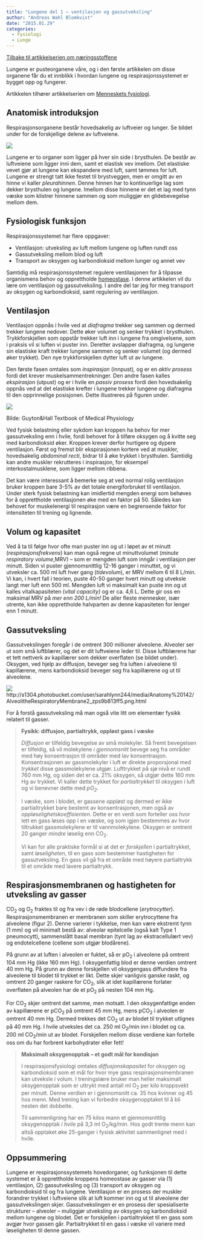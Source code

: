 ```yaml
---
title: "Lungene del 1 – ventilasjon og gassutveksling"
author: "Andreas Wahl Blomkvist"
date: "2015.01.29"
categories: 
  - Fysiologi
  - Lunge
---
```


[Tilbake til artikkelserien om næringsstoffene](../../naeringsstoffer.html)

Lungene er pusteorganene våre, og i den første artikkelen om disse organene får du et innblikk i hvordan lungene og respirasjonssystemet er bygget opp og fungerer.

Artikkelen tilhører artikkelserien om [Menneskets fysiologi](../../fysiologi.qmd "Menneskets fysiologi").

## Anatomisk introduksjon

Respirasjonsorganene består hovedsakelig av luftveier og lunger. Se bildet under for de forskjellige delene av luftveiene.

![](images/clipboard-3196303768.png)

Lungene er to organer som ligger på hver sin side i brysthulen. De består av luftveiene som ligger inni dem, samt et elastisk vev imellom. Det elastiske vevet gjør at lungene kan ekspandere med luft, samt tømmes for luft. Lungene er strengt tatt ikke festet til brystveggen, men er omgitt av en hinne vi kaller *pleurahinnen*. Denne hinnen har to kontinuerlige lag som dekker brysthulen og lungene. Imellom disse hinnene er det et lag med tynn væske som klistrer hinnene sammen og som muliggjør en glidebevegelse mellom dem.

## Fysiologisk funksjon

Respirasjonssystemet har flere oppgaver:

-   Ventilasjon: utveksling av luft mellom lungene og luften rundt oss
-   Gassutveksling mellom blod og luft
-   Transport av oksygen og karbondioksid mellom lunger og annet vev

Samtidig må respirasjonssystemet regulere ventilasjonen for å tilpasse organismens behov og opprettholde [homeostase](homeostase.qmd). I denne artikkelen vil du lære om ventilasjon og gassutveksling. I andre del tar jeg for meg transport av oksygen og karbondioksid, samt regulering av ventilasjon.

## Ventilasjon

Ventilasjon oppnås i hvile ved at *diafragma* trekker seg sammen og dermed trekker lungene nedover. Dette øker volumet og senker trykket i brysthulen. Trykkforskjellen som oppstår trekker luft inn i lungene fra omgivelsene, som i praksis vil si luften vi puster inn. Deretter avslapper diafragma, og lungene sin elastiske kraft trekker lungene sammen og senker volumet (og dermed øker trykket). Den nye trykkforskjellen dytter luft ut av lungene.

Den første fasen omtales som *inspirasjon* (innpust)*,* og er en *aktiv prosess* fordi det krever muskelsammentrekninger. Den andre fasen kalles *ekspirasjon* (utpust) og er i hvile en *passiv prosess* fordi den hovedsakelig oppnås ved at det elastiske krefter i lungene trekker lungene og diafragma til den opprinnelige posisjonen. Dette illustreres på figuren under.

![](images/clipboard-718702097.png)

Bilde: Guyton&Hall Textbook of Medical Physiology

Ved fysisk belastning eller sykdom kan kroppen ha behov for mer gassutveksling enn i hvile, fordi behovet for å tilføre oksygen og å kvitte seg med karbondioksid øker. Kroppen krever derfor hurtigere og dypere ventilasjon. Først og fremst blir ekspirasjonen kortere ved at muskler, hovedsakelig *abdominal recti*, bidrar til å øke trykket i brysthulen. Samtidig kan andre muskler rekrutteres i inspirasjon, for eksempel interkostalmusklene, som ligger mellom ribbena.

Det kan være interessant å bemerke seg at ved normal rolig ventilasjon bruker kroppen bare 3-5% av det totale energiforbruket til ventilasjon. Under sterk fysisk belastning kan imidlertid mengden energi som behøves for å opprettholde ventilasjonen øke med en faktor på 50. Således kan behovet for muskelenergi til respirasjon være en begrensende faktor for intensiteten til trening og lignende.

## Volum og kapasitet

Ved å ta til følge hvor ofte man puster inn og ut i løpet av et minutt (*respirasjonsfrekvens*) kan man også regne ut minuttvolumet (*minute respiratory volume*,MRV) – som er mengden luft som inngår i ventilasjon per minutt. Siden vi puster gjennomsnittlig 12-16 ganger i minuttet, og vi utveksler ca. 500 ml luft hver gang (*tidevolum*), er MRV mellom 6 til 8 L/min. Vi kan, i hvert fall i teorien, puste 40-50 ganger hvert minutt og utveksle langt mer luft enn 500 ml. Mengden luft vi maksimalt kan puste inn og ut kalles vitalkapasiteten (*vital capacity)* og er ca. 4,6 L. Dette gir oss en maksimal MRV på *mer enn 200 L/min!* De aller fleste mennesker, især utrente, kan ikke opprettholde halvparten av denne kapasiteten for lenger enn 1 minutt.

## Gassutveksling

Gassutvekslingen foregår i de omtrent 300 millioner alveolene. Alveoler ser ut som små luftblærer, og det er dit luftveiene leder til. Disse luftblærene har et tett nettverk av kapillærer som dekker overflaten (se bildet under). Oksygen, ved hjelp av diffusjon, beveger seg fra luften i alveolene til kapillærene, mens karbondioksid beveger seg fra kapillærene og ut til alveolene.

![](images/clipboard-480104468.png)http://s1304.photobucket.com/user/sarahlynn244/media/Anatomy%20142/AlveolitheRespiratoryMembrane2_zps9b813ff5.png.html

For å forstå gassutveksling må man også vite litt om elementær fysikk relatert til gasser.

> **Fysikk: diffusjon, partialtrykk, oppløst gass i væske**
>
> *Diffusjon* er tilfeldig bevegelse av små molekyler. Så fremt bevegelsen er tilfeldig, så vil molekylene *i gjennomsnitt* bevege seg fra områder med høy konsentrasjon til områder med lav konsentrasjon. Konsentrasjonen av gassmolekyler i luft er direkte proporsjonal med *trykket* disse gassmolekylene utgjør. Lufttrykket på sjø nivå er rundt 760 mm Hg, og siden det er ca. 21% oksygen, så utgjør dette 160 mm Hg av trykket. Vi kaller dette trykket for *partialtrykket* til oksygen i luft og vi benevner dette med *pO~2~.*
>
> I væske, som i blodet, er gassene *oppløst* og dermed er ikke partialtrykket bare bestemt av konsentrasjonen, men også av *oppløselighetskoeffisienten*. Dette er en verdi som forteller oss hvor lett en gass løses opp i en væske, og som igjen bestemmes av hvor tiltrukket gassmolekylene er til vannmolekylene. Oksygen er omtrent 20 ganger *mindre* løselig enn CO~2~.
>
> Vi kan for alle praktiske formål si at det er *forskjellen* i partialtrykket, samt *løseligheten*, til en gass som bestemmer hastigheten for gassutveksling. En gass vil gå fra et område med høyere partialtrykk til et område med lavere partialtrykk.

## Respirasjonsmembranen og hastigheten for utveksling av gasser

CO~2~ og O~2~ fraktes til og fra vev i de røde blodcellene (*erytrocytter*). Respirasjonsmembranen er membranen som skiller erytrocyttene fra alveolene (figur 2). Denne varierer i tykkelse, men kan være ekstremt tynn (1 mm) og vil minimalt bestå av: alveolar epitelcelle (også kalt Type 1 pneumocytt), sammenslått basal membran (tynt lag av ekstracellulært vev) og endotelcellene (cellene som utgjør blodårene).

På grunn av at luften i alveolen er fuktet, så er pO~2~ i alveolene på omtrent 104 mm Hg (ikke 160 mm Hg). I oksygenfattig blod er denne verdien omtrent 40 mm Hg. På grunn av denne forskjellen vil oksygengass diffundere fra alveolene til blodet til trykket er likt. Dette skjer vanligvis ganske raskt, og omtrent 20 ganger raskere for CO~2~, slik at idet kapillærene forlater overflaten på alveolen har de et pO~2~ på nesten 104 mm Hg.

For CO~2~ skjer omtrent det samme, men motsatt. I den oksygenfattige enden av kapillærene er pCO~2~ på omtrent 45 mm Hg, mens pCO~2~ i alveolen er omtrent 40 mm Hg. Dermed trekkes det CO~2~ ut av blodet til trykket utlignes på 40 mm Hg. I hvile utveksles det ca. 250 ml O~2~/min inn i blodet og ca. 200 ml CO~2~/min ut av blodet. Forskjellen mellom disse verdiene kan fortelle oss om du har forbrent karbohydrater eller fett!

> **Maksimalt oksygenopptak – et godt mål for kondisjon**
>
> I respirasjonsfysiologi omtales *diffusjonskapasitet* for oksygen og karbondioksid som et mål for hvor mye gass respirasjonsmembranen kan utveksle i volum. I treningslære bruker man heller maksimalt oksygenopptak som er uttrykt med antall ml O~2~ per kilo kroppsvekt per minutt. Denne verdien er i gjennomsnitt ca. 35 hos kvinner og 45 hos menn. Med trening kan vi forbedre oksygenopptaket til å bli nesten det dobbelte.
>
> Til sammenligning har en 75 kilos mann et gjennomsnittlig oksygenopptak *i hvile* på 3,3 ml O~2~/kg/min. Hos godt trente menn kan altså opptaket øke 25-ganger i fysisk aktivitet sammenlignet med i hvile.

## Oppsummering

Lungene er respirasjonssystemets hovedorganer, og funksjonen til dette systemet er å opprettholde kroppens homeostase av gasser via (1) ventilasjon, (2) gassutveksling og (3) transport av oksygen og karbondioksid til og fra lungene. Ventilasjon er en prosess der muskler forandrer trykket i luftveiene slik at luft kommer inn og ut til alveolene der gassutvekslingen skjer. Gassutvekslingen er en prosess der spesialiserte strukturer – alveoler – muliggjør utveksling av oksygen og karbondioksid mellom lungene og blodet. Det er forskjellen i partialtrykket til en gass som avgjør hvor gassen går. Partialtrykket til en gass i væske vil variere med løseligheten til denne gassen.
